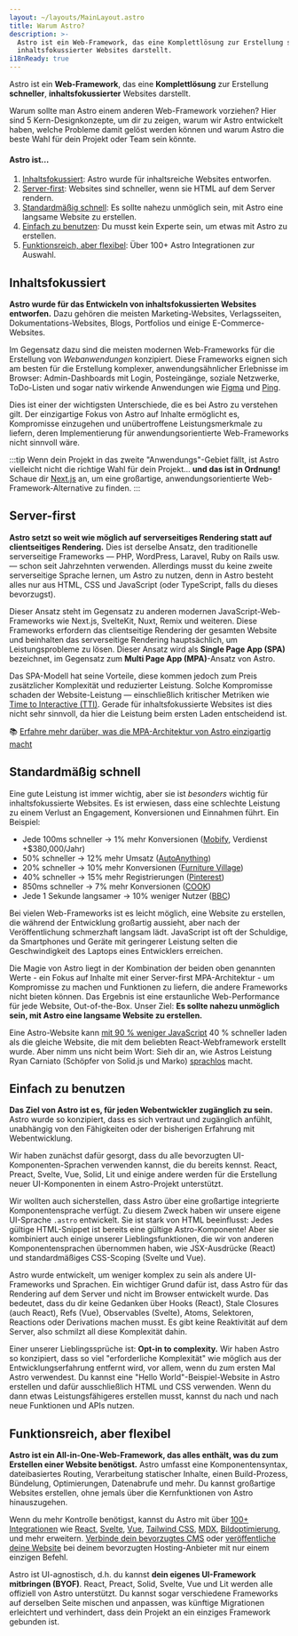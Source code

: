 ```yaml
---
layout: ~/layouts/MainLayout.astro
title: Warum Astro?
description: >-
  Astro ist ein Web-Framework, das eine Komplettlösung zur Erstellung schneller,
  inhaltsfokussierter Websites darstellt.
i18nReady: true
---
```

Astro ist ein **Web-Framework**, das eine **Komplettlösung** zur Erstellung **schneller**, **inhaltsfokussierter** Websites darstellt.

Warum sollte man Astro einem anderen Web-Framework vorziehen? Hier sind 5 Kern-Designkonzepte, um dir zu zeigen, warum wir Astro entwickelt haben, welche Probleme damit gelöst werden können und warum Astro die beste Wahl für dein Projekt oder Team sein könnte.

#### Astro ist...

1. [Inhaltsfokussiert](#inhaltsfokussiert): Astro wurde für inhaltsreiche Websites entworfen.
2. [Server-first](#server-first): Websites sind schneller, wenn sie HTML auf dem Server rendern.
3. [Standardmäßig schnell](#standardmäßig-schnell): Es sollte nahezu unmöglich sein, mit Astro eine langsame Website zu erstellen.
4. [Einfach zu benutzen](#einfach-zu-benutzen): Du musst kein Experte sein, um etwas mit Astro zu erstellen.
5. [Funktionsreich, aber flexibel](#funktionsreich-aber-flexibel): Über 100+ Astro Integrationen zur Auswahl.


## Inhaltsfokussiert

**Astro wurde für das Entwickeln von inhaltsfokussierten Websites entworfen.** Dazu gehören die meisten Marketing-Websites, Verlagsseiten, Dokumentations-Websites, Blogs, Portfolios und einige E-Commerce-Websites.

Im Gegensatz dazu sind die meisten modernen Web-Frameworks für die Erstellung von *Webanwendungen* konzipiert. Diese Frameworks eignen sich am besten für die Erstellung komplexer, anwendungsähnlicher Erlebnisse im Browser: Admin-Dashboards mit Login, Posteingänge, soziale Netzwerke, ToDo-Listen und sogar nativ wirkende Anwendungen wie [Figma](https://figma.com) und [Ping](https://ping.gg).

Dies ist einer der wichtigsten Unterschiede, die es bei Astro zu verstehen gilt. Der einzigartige Fokus von Astro auf Inhalte ermöglicht es, Kompromisse einzugehen und unübertroffene Leistungsmerkmale zu liefern, deren Implementierung für anwendungsorientierte Web-Frameworks nicht sinnvoll wäre.


:::tip
Wenn dein Projekt in das zweite "Anwendungs"-Gebiet fällt, ist Astro vielleicht nicht die richtige Wahl für dein Projekt... **und das ist in Ordnung!** Schaue dir [Next.js](https://nextjs.org) an, um eine großartige, anwendungsorientierte Web-Framework-Alternative zu finden.
:::




## Server-first

**Astro setzt so weit wie möglich auf serverseitiges Rendering statt auf clientseitiges Rendering.** Dies ist derselbe Ansatz, den traditionelle serverseitige Frameworks — PHP, WordPress, Laravel, Ruby on Rails usw. — schon seit Jahrzehnten verwenden. Allerdings musst du keine zweite serverseitige Sprache lernen, um Astro zu nutzen, denn in Astro besteht alles nur aus HTML, CSS und JavaScript (oder TypeScript, falls du dieses bevorzugst).

Dieser Ansatz steht im Gegensatz zu anderen modernen JavaScript-Web-Frameworks wie Next.js, SvelteKit, Nuxt, Remix und weiteren. Diese Frameworks erfordern das clientseitige Rendering der gesamten Website und beinhalten das serverseitige Rendering hauptsächlich, um Leistungsprobleme zu lösen. Dieser Ansatz wird als **Single Page App (SPA)** bezeichnet, im Gegensatz zum **Multi Page App (MPA)**-Ansatz von Astro.

Das SPA-Modell hat seine Vorteile, diese kommen jedoch zum Preis zusätzlicher Komplexität und reduzierter Leistung. Solche Kompromisse schaden der Website-Leistung — einschließlich kritischer Metriken wie [Time to Interactive (TTI)](https://web.dev/interactive/). Gerade für inhaltsfokussierte Websites ist dies nicht sehr sinnvoll, da hier die Leistung beim ersten Laden entscheidend ist.

📚 [Erfahre mehr darüber, was die MPA-Architektur von Astro einzigartig macht](/de/concepts/mpa-vs-spa/)


## Standardmäßig schnell

Eine gute Leistung ist immer wichtig, aber sie ist *besonders* wichtig für inhaltsfokussierte Websites. Es ist erwiesen, dass eine schlechte Leistung zu einem Verlust an Engagement, Konversionen und Einnahmen führt. Ein Beispiel:

- Jede 100ms schneller -> 1% mehr Konversionen ([Mobify](https://web.dev/why-speed-matters/), Verdienst +$380,000/Jahr)
- 50% schneller -> 12% mehr Umsatz ([AutoAnything](https://www.digitalcommerce360.com/2010/08/19/web-accelerator-revs-conversion-and-sales-autoanything/))
- 20% schneller → 10% mehr Konversionen ([Furniture Village](https://www.thinkwithgoogle.com/intl/en-gb/marketing-strategies/app-and-mobile/furniture-village-and-greenlight-slash-page-load-times-boosting-user-experience/))
- 40% schneller → 15% mehr Registrierungen ([Pinterest](https://medium.com/pinterest-engineering/driving-user-growth-with-performance-improvements-cfc50dafadd7))
- 850ms schneller → 7% mehr Konversionen ([COOK](https://web.dev/why-speed-matters/))
- Jede 1 Sekunde langsamer → 10% weniger Nutzer ([BBC](https://www.creativebloq.com/features/how-the-bbc-builds-websites-that-scale))

Bei vielen Web-Frameworks ist es leicht möglich, eine Website zu erstellen, die während der Entwicklung großartig aussieht, aber nach der Veröffentlichung schmerzhaft langsam lädt. JavaScript ist oft der Schuldige, da Smartphones und Geräte mit geringerer Leistung selten die Geschwindigkeit des Laptops eines Entwicklers erreichen.

Die Magie von Astro liegt in der Kombination der beiden oben genannten Werte - ein Fokus auf Inhalte mit einer Server-first MPA-Architektur - um Kompromisse zu machen und Funktionen zu liefern, die andere Frameworks nicht bieten können. Das Ergebnis ist eine erstaunliche Web-Performance für jede Website, Out-of-the-Box. Unser Ziel: **Es sollte nahezu unmöglich sein, mit Astro eine langsame Website zu erstellen.**

Eine Astro-Website kann [mit 90 % weniger JavaScript](https://twitter.com/t3dotgg/status/1437195415439360003) 40 % schneller laden als die gleiche Website, die mit dem beliebten React-Webframework erstellt wurde. Aber nimm uns nicht beim Wort: Sieh dir an, wie Astros Leistung Ryan Carniato (Schöpfer von Solid.js und Marko) [sprachlos](https://youtu.be/2ZEMb_H-LYE?t=8163) macht.


## Einfach zu benutzen

**Das Ziel von Astro ist es, für jeden Webentwickler zugänglich zu sein.** Astro wurde so konzipiert, dass es sich vertraut und zugänglich anfühlt, unabhängig von den Fähigkeiten oder der bisherigen Erfahrung mit Webentwicklung.

Wir haben zunächst dafür gesorgt, dass du alle bevorzugten UI-Komponenten-Sprachen verwenden kannst, die du bereits kennst. React, Preact, Svelte, Vue, Solid, Lit und einige andere werden für die Erstellung neuer UI-Komponenten in einem Astro-Projekt unterstützt.

Wir wollten auch sicherstellen, dass Astro über eine großartige integrierte Komponentensprache verfügt. Zu diesem Zweck haben wir unsere eigene UI-Sprache `.astro` entwickelt. Sie ist stark von HTML beeinflusst: Jedes gültige HTML-Snippet ist bereits eine gültige Astro-Komponente! Aber sie kombiniert auch einige unserer Lieblingsfunktionen, die wir von anderen Komponentensprachen übernommen haben, wie JSX-Ausdrücke (React) und standardmäßiges CSS-Scoping (Svelte und Vue).

Astro wurde entwickelt, um weniger komplex zu sein als andere UI-Frameworks und Sprachen. Ein wichtiger Grund dafür ist, dass Astro für das Rendering auf dem Server und nicht im Browser entwickelt wurde. Das bedeutet, dass du dir keine Gedanken über Hooks (React), Stale Closures (auch React), Refs (Vue), Observables (Svelte), Atoms, Selektoren, Reactions oder Derivations machen musst. Es gibt keine Reaktivität auf dem Server, also schmilzt all diese Komplexität dahin.

Einer unserer Lieblingssprüche ist: **Opt-in to complexity.** Wir haben Astro so konzipiert, dass so viel "erforderliche Komplexität" wie möglich aus der Entwicklungserfahrung entfernt wird, vor allem, wenn du zum ersten Mal Astro verwendest. Du kannst eine "Hello World"-Beispiel-Website in Astro erstellen und dafür ausschließlich HTML und CSS verwenden. Wenn du dann etwas Leistungsfähigeres erstellen musst, kannst du nach und nach neue Funktionen und APIs nutzen.


## Funktionsreich, aber flexibel

**Astro ist ein All-in-One-Web-Framework, das alles enthält, was du zum Erstellen einer Website benötigst.** Astro umfasst eine Komponentensyntax, dateibasiertes Routing, Verarbeitung statischer Inhalte, einen Build-Prozess, Bündelung, Optimierungen, Datenabrufe und mehr. Du kannst großartige Websites erstellen, ohne jemals über die Kernfunktionen von Astro hinauszugehen.

Wenn du mehr Kontrolle benötigst, kannst du Astro mit über [100+ Integrationen](https://astro.build/integrations/) wie [React](https://www.npmjs.com/package/@astrojs/react), [Svelte](https://www.npmjs.com/package/@astrojs/svelte), [Vue](https://www.npmjs.com/package/@astrojs/vue), [Tailwind CSS](https://www.npmjs.com/package/@astrojs/tailwind), [MDX](https://www.npmjs.com/package/@astrojs/mdx), [Bildoptimierung](https://www.npmjs.com/package/@astrojs/image), und mehr erweitern. [Verbinde dein bevorzugtes CMS](https://astro.build/integrations) oder [veröffentliche deine Website](/de/guides/deploy/) bei deinem bevorzugten Hosting-Anbieter mit nur einem einzigen Befehl.

Astro ist UI-agnostisch, d.h. du kannst **dein eigenes UI-Framework mitbringen (BYOF)**. React, Preact, Solid, Svelte, Vue und Lit werden alle offiziell von Astro unterstützt. Du kannst sogar verschiedene Frameworks auf derselben Seite mischen und anpassen, was künftige Migrationen erleichtert und verhindert, dass dein Projekt an ein einziges Framework gebunden ist.
